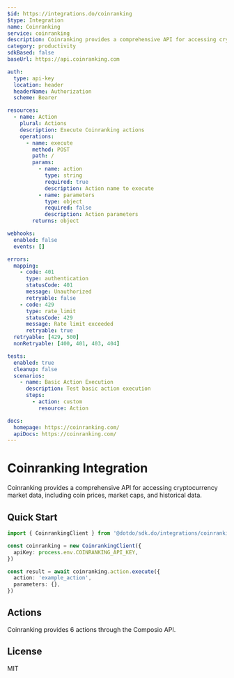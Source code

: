 ```yaml
---
$id: https://integrations.do/coinranking
$type: Integration
name: Coinranking
service: coinranking
description: Coinranking provides a comprehensive API for accessing cryptocurrency market data, including coin prices, market caps, and historical data.
category: productivity
sdkBased: false
baseUrl: https://api.coinranking.com

auth:
  type: api-key
  location: header
  headerName: Authorization
  scheme: Bearer

resources:
  - name: Action
    plural: Actions
    description: Execute Coinranking actions
    operations:
      - name: execute
        method: POST
        path: /
        params:
          - name: action
            type: string
            required: true
            description: Action name to execute
          - name: parameters
            type: object
            required: false
            description: Action parameters
        returns: object

webhooks:
  enabled: false
  events: []

errors:
  mapping:
    - code: 401
      type: authentication
      statusCode: 401
      message: Unauthorized
      retryable: false
    - code: 429
      type: rate_limit
      statusCode: 429
      message: Rate limit exceeded
      retryable: true
  retryable: [429, 500]
  nonRetryable: [400, 401, 403, 404]

tests:
  enabled: true
  cleanup: false
  scenarios:
    - name: Basic Action Execution
      description: Test basic action execution
      steps:
        - action: custom
          resource: Action

docs:
  homepage: https://coinranking.com/
  apiDocs: https://coinranking.com/
---
```


# Coinranking Integration

Coinranking provides a comprehensive API for accessing cryptocurrency market data, including coin prices, market caps, and historical data.

## Quick Start

```typescript
import { CoinrankingClient } from '@dotdo/sdk.do/integrations/coinranking'

const coinranking = new CoinrankingClient({
  apiKey: process.env.COINRANKING_API_KEY,
})

const result = await coinranking.action.execute({
  action: 'example_action',
  parameters: {},
})
```

## Actions

Coinranking provides 6 actions through the Composio API.

## License

MIT
